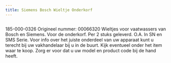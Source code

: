 ```yaml
---
title: Siemens Bosch Wieltje Onderkorf
---
```



<Image src={imageProduct} width={imageProduct.width} alt="" />


185-000-0326
Origineel nummer: 00066320
Wieltjes voor vaatwassers van Bosch en Siemens.
Voor de onderkorf. Per 2 stuks geleverd.
O.A. In SN en SMS Serie.
Voor info over het juiste onderdeel van uw apparaat kunt u terecht bij uw vakhandelaar bij u in de buurt. Kijk eventueel onder het item waar te koop. Zorg er voor dat u uw model en product code bij de hand heeft.

